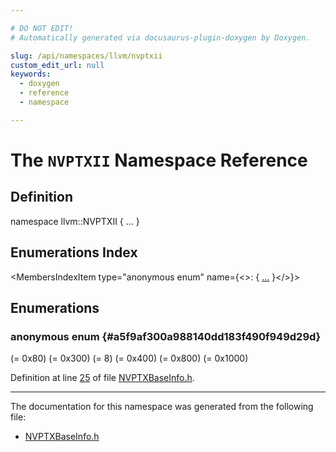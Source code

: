 ```yaml
---

# DO NOT EDIT!
# Automatically generated via docusaurus-plugin-doxygen by Doxygen.

slug: /api/namespaces/llvm/nvptxii
custom_edit_url: null
keywords:
  - doxygen
  - reference
  - namespace

---
```





# The `NVPTXII` Namespace Reference

<DoxygenPage pluginConfig={pluginConfig}>



## Definition

<CodeBlock>namespace llvm::NVPTXII &#123; ... &#125;</CodeBlock>

## Enumerations Index

<MembersIndex>

<MembersIndexItem
  type="anonymous enum"
  name={<>:  &#123; <a href="#a5f9af300a988140dd183f490f949d29d">...</a> &#125;</>}>
</MembersIndexItem>

</MembersIndex>


<SectionDefinition>

## Enumerations

### anonymous enum  {#a5f9af300a988140dd183f490f949d29d}

<MemberDefinition
  prototype="anonymous enum ">

<EnumerationList title="Enumeration values">

<Link id="a5f9af300a988140dd183f490f949d29dab80475b9e0e11bd603c2ce0e76a8440f" />
<EnumerationListItem name="IsTexFlag">
 (= 0x80)
</EnumerationListItem>

<Link id="a5f9af300a988140dd183f490f949d29dadb26a374681c004ebb3fd3c54f4248d6" />
<EnumerationListItem name="IsSuldMask">
 (= 0x300)
</EnumerationListItem>

<Link id="a5f9af300a988140dd183f490f949d29dae39102278f79e17c3e03ccaa583f7fde" />
<EnumerationListItem name="IsSuldShift">
 (= 8)
</EnumerationListItem>

<Link id="a5f9af300a988140dd183f490f949d29da7a32d0f5c55886087336880031d772f0" />
<EnumerationListItem name="IsSustFlag">
 (= 0x400)
</EnumerationListItem>

<Link id="a5f9af300a988140dd183f490f949d29da1da3185413a5a55a845c16924ff4bcb5" />
<EnumerationListItem name="IsSurfTexQueryFlag">
 (= 0x800)
</EnumerationListItem>

<Link id="a5f9af300a988140dd183f490f949d29da24cb808faa26eb6c7ed09c880ce4ef8a" />
<EnumerationListItem name="IsTexModeUnifiedFlag">
 (= 0x1000)
</EnumerationListItem>

</EnumerationList>

Definition at line <a href="/docs/api/files/lib/lib/target/lib/target/nvptx/lib/target/nvptx/mctargetdesc/nvptxbaseinfo-h/#l00025">25</a> of file <a href="/docs/api/files/lib/lib/target/lib/target/nvptx/lib/target/nvptx/mctargetdesc/nvptxbaseinfo-h">NVPTXBaseInfo.h</a>.
</MemberDefinition>

</SectionDefinition>

<hr/>

The documentation for this namespace was generated from the following file:

<ul>
<li><a href="/docs/api/files/lib/lib/target/lib/target/nvptx/lib/target/nvptx/mctargetdesc/nvptxbaseinfo-h">NVPTXBaseInfo.h</a></li>
</ul>

</DoxygenPage>
